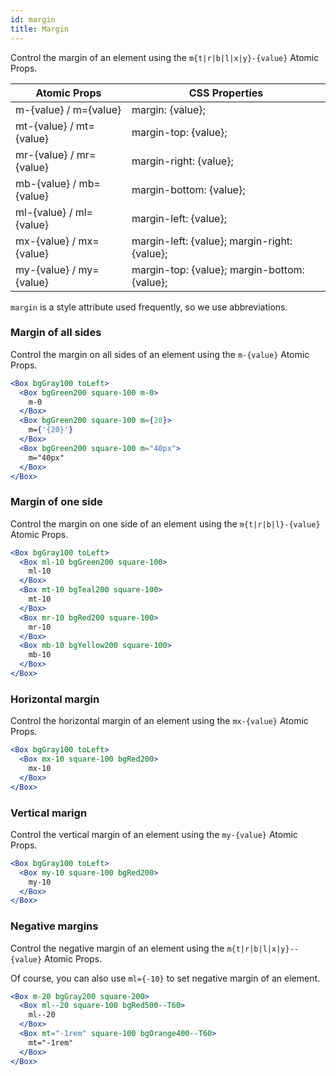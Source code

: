 ```yaml
---
id: margin
title: Margin
---
```


Control the margin of an element using the `m{t|r|b|l|x|y}-{value}` Atomic Props.

| Atomic Props            | CSS Properties                               |
| ----------------------- | -------------------------------------------- |
| m-{value} / m={value}   | margin: {value};                             |
| mt-{value} / mt={value} | margin-top: {value};                         |
| mr-{value} / mr={value} | margin-right: {value};                       |
| mb-{value} / mb={value} | margin-bottom: {value};                      |
| ml-{value} / ml={value} | margin-left: {value};                        |
| mx-{value} / mx={value} | margin-left: {value}; margin-right: {value}; |
| my-{value} / my={value} | margin-top: {value}; margin-bottom: {value}; |

`margin` is a style attribute used frequently, so we use abbreviations.

### Margin of all sides

Control the margin on all sides of an element using the `m-{value}` Atomic Props.

```jsx live
<Box bgGray100 toLeft>
  <Box bgGreen200 square-100 m-0>
    m-0
  </Box>
  <Box bgGreen200 square-100 m={20}>
    m={'{20}'}
  </Box>
  <Box bgGreen200 square-100 m="40px">
    m="40px"
  </Box>
</Box>
```

### Margin of one side

Control the margin on one side of an element using the `m{t|r|b|l}-{value}` Atomic Props.

```jsx live
<Box bgGray100 toLeft>
  <Box ml-10 bgGreen200 square-100>
    ml-10
  </Box>
  <Box mt-10 bgTeal200 square-100>
    mt-10
  </Box>
  <Box mr-10 bgRed200 square-100>
    mr-10
  </Box>
  <Box mb-10 bgYellow200 square-100>
    mb-10
  </Box>
</Box>
```

### Horizontal margin

Control the horizontal margin of an element using the `mx-{value}` Atomic Props.

```jsx live
<Box bgGray100 toLeft>
  <Box mx-10 square-100 bgRed200>
    mx-10
  </Box>
</Box>
```

### Vertical marign

Control the vertical margin of an element using the `my-{value}` Atomic Props.

```jsx live
<Box bgGray100 toLeft>
  <Box my-10 square-100 bgRed200>
    my-10
  </Box>
</Box>
```

### Negative margins

Control the negative margin of an element using the `m{t|r|b|l|x|y}--{value}` Atomic Props.

Of course, you can also use `ml={-10}` to set negative margin of an element.

```jsx live
<Box m-20 bgGray200 square-200>
  <Box ml--20 square-100 bgRed500--T60>
    ml--20
  </Box>
  <Box mt="-1rem" square-100 bgOrange400--T60>
    mt="-1rem"
  </Box>
</Box>
```
